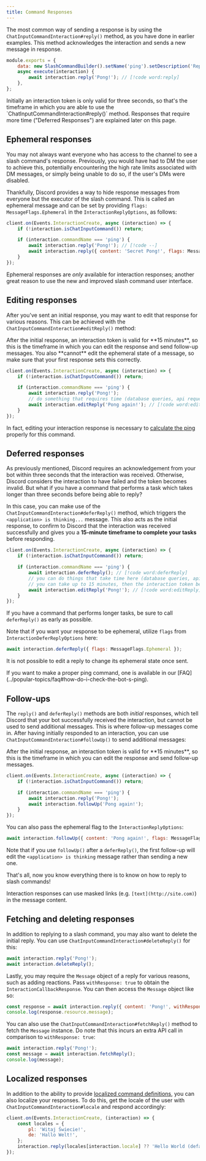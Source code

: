 ```yaml
---
title: Command Responses
---
```


The most common way of sending a response is by using the `ChatInputCommandInteraction#reply()` method, as you have done in earlier examples. This method acknowledges the interaction and sends a new message in response.

```js title="commands/utility/ping.js"
module.exports = {
	data: new SlashCommandBuilder().setName('ping').setDescription('Replies with Pong!'),
	async execute(interaction) {
		await interaction.reply('Pong!'); // [!code word:reply]
	},
};
```

<Callout>
	Initially an interaction token is only valid for three seconds, so that's the timeframe in which you are able to use
	the `ChatInputCommandInteraction#reply()` method. Responses that require more time ("Deferred Responses") are
	explained later on this page.
</Callout>

## Ephemeral responses

You may not always want everyone who has access to the channel to see a slash command's response. Previously, you would have had to DM the user to achieve this, potentially encountering the high rate limits associated with DM messages, or simply being unable to do so, if the user's DMs were disabled.

Thankfully, Discord provides a way to hide response messages from everyone but the executor of the slash command. This is called an ephemeral message and can be set by providing `flags: MessageFlags.Ephemeral` in the `InteractionReplyOptions`, as follows:

```js
client.on(Events.InteractionCreate, async (interaction) => {
	if (!interaction.isChatInputCommand()) return;

	if (interaction.commandName === 'ping') {
		await interaction.reply('Pong!'); // [!code --]
		await interaction.reply({ content: 'Secret Pong!', flags: MessageFlags.Ephemeral }); // [!code ++] [!code word:Ephemeral]
	}
});
```

Ephemeral responses are _only_ available for interaction responses; another great reason to use the new and improved slash command user interface.

## Editing responses

After you've sent an initial response, you may want to edit that response for various reasons. This can be achieved with the `ChatInputCommandInteraction#editReply()` method:

<Callout type="warn">
	After the initial response, an interaction token is valid for **15 minutes**, so this is the timeframe in which you
	can edit the response and send follow-up messages. You also **cannot** edit the ephemeral state of a message, so make
	sure that your first response sets this correctly.
</Callout>

```js
client.on(Events.InteractionCreate, async (interaction) => {
	if (!interaction.isChatInputCommand()) return;

	if (interaction.commandName === 'ping') {
		await interaction.reply('Pong!');
		// do something that requires time (database queries, api requests, ...)
		await interaction.editReply('Pong again!'); // [!code word:editReply]
	}
});
```

In fact, editing your interaction response is necessary to [calculate the ping](../popular-topics/faq#how-do-i-check-the-bots-ping) properly for this command.

## Deferred responses

As previously mentioned, Discord requires an acknowledgement from your bot within three seconds that the interaction was received. Otherwise, Discord considers the interaction to have failed and the token becomes invalid. But what if you have a command that performs a task which takes longer than three seconds before being able to reply?

In this case, you can make use of the `ChatInputCommandInteraction#deferReply()` method, which triggers the `<application> is thinking...` message. This also acts as the initial response, to confirm to Discord that the interaction was received successfully and gives you a **15-minute timeframe to complete your tasks** before responding.

```js
client.on(Events.InteractionCreate, async (interaction) => {
	if (!interaction.isChatInputCommand()) return;

	if (interaction.commandName === 'ping') {
		await interaction.deferReply(); // [!code word:deferReply]
		// you can do things that take time here (database queries, api requests, ...) that you need for the initial response
		// you can take up to 15 minutes, then the interaction token becomes invalid!
		await interaction.editReply('Pong!'); // [!code word:editReply]
	}
});
```

If you have a command that performs longer tasks, be sure to call `deferReply()` as early as possible.

Note that if you want your response to be ephemeral, utilize `flags` from `InteractionDeferReplyOptions` here:

```js
await interaction.deferReply({ flags: MessageFlags.Ephemeral });
```

It is not possible to edit a reply to change its ephemeral state once sent.

<Callout>
	If you want to make a proper ping command, one is available in our
	[FAQ](../popular-topics/faq#how-do-i-check-the-bot-s-ping).
</Callout>

## Follow-ups

The `reply()` and `deferReply()` methods are both _initial_ responses, which tell Discord that your bot successfully received the interaction, but cannot be used to send additional messages. This is where follow-up messages come in. After having initially responded to an interaction, you can use `ChatInputCommandInteraction#followUp()` to send additional messages:

<Callout type="warn">
	After the initial response, an interaction token is valid for **15 minutes**, so this is the timeframe in which you
	can edit the response and send follow-up messages.
</Callout>

```js
client.on(Events.InteractionCreate, async (interaction) => {
	if (!interaction.isChatInputCommand()) return;

	if (interaction.commandName === 'ping') {
		await interaction.reply('Pong!');
		await interaction.followUp('Pong again!');
	}
});
```

You can also pass the ephemeral flag to the `InteractionReplyOptions`:

```js
await interaction.followUp({ content: 'Pong again!', flags: MessageFlags.Ephemeral });
```

Note that if you use `followUp()` after a `deferReply()`, the first follow-up will edit the `<application> is thinking` message rather than sending a new one.

That's all, now you know everything there is to know on how to reply to slash commands!

<Callout>Interaction responses can use masked links (e.g. `[text](http://site.com)`) in the message content.</Callout>

## Fetching and deleting responses

In addition to replying to a slash command, you may also want to delete the initial reply. You can use `ChatInputCommandInteraction#deleteReply()` for this:

```js
await interaction.reply('Pong!');
await interaction.deleteReply();
```

Lastly, you may require the `Message` object of a reply for various reasons, such as adding reactions. Pass `withResponse: true` to obtain the `InteractionCallbackResponse`. You can then access the `Message` object like so:

```js
const response = await interaction.reply({ content: 'Pong!', withResponse: true });
console.log(response.resource.message);
```

You can also use the `ChatInputCommandInteraction#fetchReply()` method to fetch the `Message` instance. Do note that this incurs an extra API call in comparison to `withResponse: true`:

```js
await interaction.reply('Pong!');
const message = await interaction.fetchReply();
console.log(message);
```

## Localized responses

In addition to the ability to provide [localized command definitions](./advanced-creation#localizations), you can also localize your responses. To do this, get the locale of the user with `ChatInputCommandInteraction#locale` and respond accordingly:

```js
client.on(Events.InteractionCreate, (interaction) => {
	const locales = {
		pl: 'Witaj Świecie!',
		de: 'Hallo Welt!',
	};
	interaction.reply(locales[interaction.locale] ?? 'Hello World (default is english)');
});
```
